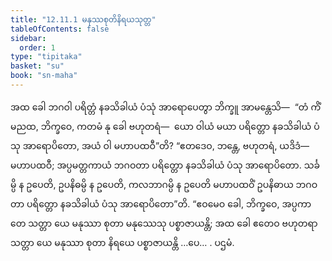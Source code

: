 ```yaml
---
title: "12.11.1 မနုဿစုတိနိရယသုတ္တ"
tableOfContents: false
sidebar:
  order: 1
type: "tipitaka"
basket: "su"
book: "sn-maha"
---
```



<DynamicBreadcrumb />

<Division number="1172" book="sn-maha">

<Paragraph number="2521" book="sn-maha">
အထ ခေါ ဘဂဝါ ပရိတ္တံ နခသိခါယံ ပံသုံ အာရောပေတွာ ဘိက္ခူ အာမန္တေသိ—  “တံ ကိံ မညထ, ဘိက္ခဝေ, ကတမံ နု ခေါ ဗဟုတရံ—  ယော ဝါယံ မယာ ပရိတ္တော နခသိခါယံ ပံသု အာရောပိတော, အယံ ဝါ မဟာပထဝီ”တိ? “ဧတဒေဝ, ဘန္တေ, ဗဟုတရံ, ယဒိဒံ—  မဟာပထဝီ; အပ္ပမတ္တကာယံ ဘဂဝတာ ပရိတ္တော နခသိခါယံ ပံသု အာရောပိတော. သင်္ခမ္ပိ န ဥပေတိ, ဥပနိဓမ္ပိ န ဥပေတိ, ကလဘာဂမ္ပိ န ဥပေတိ မဟာပထဝိံ ဥပနိဓာယ ဘဂဝတာ ပရိတ္တော နခသိခါယံ ပံသု အာရောပိတော”တိ. “ဧဝမေဝ ခေါ, ဘိက္ခဝေ, အပ္ပကာ တေ သတ္တာ ယေ မနုဿာ စုတာ မနုဿေသု ပစ္စာဇာယန္တိ; အထ ခေါ ဧတေဝ ဗဟုတရာ သတ္တာ ယေ မနုဿာ စုတာ နိရယေ ပစ္စာဇာယန္တိ …ပေ… .

</Paragraph>
</Division>

<Paragraph number="2522" type="center" book="sn-maha">
ပဌမံ.
</Paragraph>